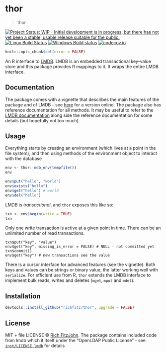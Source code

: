 # thor

> thor

[![Project Status: WIP - Initial development is in progress, but there has not yet been a stable, usable release suitable for the public.](http://www.repostatus.org/badges/latest/wip.svg)](http://www.repostatus.org/#wip)
[![Linux Build Status](https://travis-ci.org/richfitz/thor.svg?branch=master)](https://travis-ci.org/richfitz/thor)
[![Windows Build status](https://ci.appveyor.com/api/projects/status/github/richfitz/thor?svg=true)](https://ci.appveyor.com/project/richfitz/thor)
[![codecov.io](https://codecov.io/github/richfitz/thor/coverage.svg?branch=master)](https://codecov.io/github/richfitz/thor?branch=master)

```r
knitr::opts_chunk$set(error = FALSE)
```

An R interface to [LMDB](https://github.com/LMDB/lmdb).  LMDB is an embedded transactional key-value store and this package provides R mappings to it.  It wraps the entire LMDB interface.

## Documentation

The package comes with a vignette that describes the main features of the package and of LMDB - see [here](https://richfitz.github.io/thor/vignettes/thor.html) for a version online.  The package also has reference documentation for all methods.  It may be useful to refer to the [LMDB documentation](http://symas.com/mdb/doc/) along side the reference documentation for some details (but hopefully not too much).

## Usage

Everything starts by creating an environment (which lives at a point in the file system), and then using methods of the environment object to interact with the database

```r
env <- thor::mdb_env(tempfile())
env
```


```r
env$put("hello", "world")
env$exists("hello")
env$get("hello") # world
env$del("hello")
```

LMDB is _transactional_, and `thor` exposes this like so:

```r
txn <- env$begin(write = TRUE)
txn
```

Only one write transaction is active at a given point in time.  There can be an unlimited number of read transactions.

```
txn$put("key", "value")
env$get("key", missing_is_error = FALSE) # NULL - not committed yet
txn$commit()
env$get("key") # new transactions see the value
```

There is a cursor interface for advanced features (see the vignette).  Both keys and values can be strings or binary value, the latter working well with `serialize`.  For efficient use from R, `thor` extends the LMDB interface to implement bulk reads, writes and deletes (`mget`, `mput` and `mdel`).

## Installation

```r
devtools::install_github("richfitz/thor", upgrade = FALSE)
```

## License

MIT + file LICENSE © [Rich FitzJohn](https://github.com/richfitz).  The package contains included code from lmdb which it itself under the "OpenLDAP Public License" - see [`inst/LICENSE.lmdb`](inst/LICENSE.lmdb) for details
